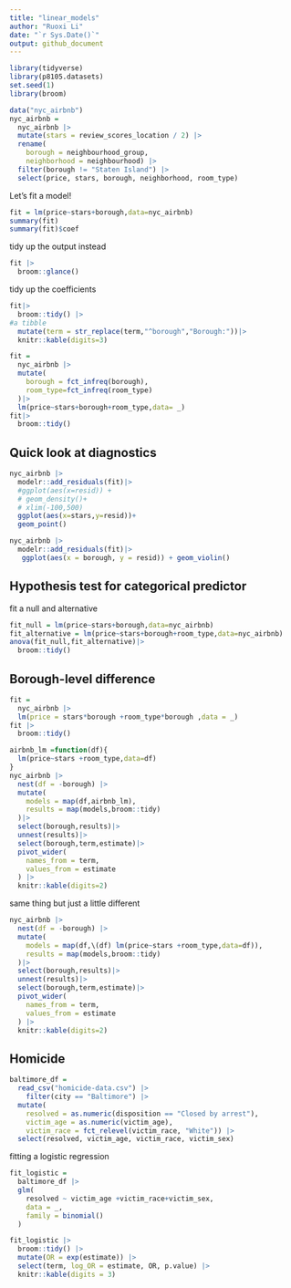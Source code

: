 ```yaml
---
title: "linear_models"
author: "Ruoxi Li"
date: "`r Sys.Date()`"
output: github_document
---
```


```r
library(tidyverse)
library(p8105.datasets)
set.seed(1)
library(broom)
```

```r
data("nyc_airbnb")
nyc_airbnb = 
  nyc_airbnb |> 
  mutate(stars = review_scores_location / 2) |> 
  rename(
    borough = neighbourhood_group,
    neighborhood = neighbourhood) |> 
  filter(borough != "Staten Island") |> 
  select(price, stars, borough, neighborhood, room_type)
```

Let's fit a model!


```r
fit = lm(price~stars+borough,data=nyc_airbnb)
summary(fit)
summary(fit)$coef
```

tidy up the output instead

```r
fit |>
  broom::glance()
```

tidy up the coefficients

```r
fit|>
  broom::tidy() |>
#a tibble
  mutate(term = str_replace(term,"^borough","Borough:"))|>
  knitr::kable(digits=3)
```

```r
fit = 
  nyc_airbnb |>
  mutate(
    borough = fct_infreq(borough),
    room_type=fct_infreq(room_type)
  )|>
  lm(price~stars+borough+room_type,data= _)
fit|>
  broom::tidy()
```

## Quick look at diagnostics

```r
nyc_airbnb |>
  modelr::add_residuals(fit)|>
  #ggplot(aes(x=resid)) +
  # geom_density()+
  # xlim(-100,500)
  ggplot(aes(x=stars,y=resid))+
  geom_point()

nyc_airbnb |>
  modelr::add_residuals(fit)|>
   ggplot(aes(x = borough, y = resid)) + geom_violin()
```



## Hypothesis test for categorical predictor

fit a null and alternative
```r
fit_null = lm(price~stars+borough,data=nyc_airbnb) 
fit_alternative = lm(price~stars+borough+room_type,data=nyc_airbnb) 
anova(fit_null,fit_alternative)|>
  broom::tidy()
```

## Borough-level difference 

```r
fit = 
  nyc_airbnb |>
  lm(price = stars*borough +room_type*borough ,data = _)
fit |>
  broom::tidy()
```

```r

airbnb_lm =function(df){
  lm(price~stars +room_type,data=df)
}
nyc_airbnb |>
  nest(df = -borough) |>
  mutate(
    models = map(df,airbnb_lm),
    results = map(models,broom::tidy)
  )|>
  select(borough,results)|>
  unnest(results)|>
  select(borough,term,estimate)|>
  pivot_wider(
    names_from = term,
    values_from = estimate
  ) |>
  knitr::kable(digits=2)
```

same thing but just a little different

```r
nyc_airbnb |>
  nest(df = -borough) |>
  mutate(
    models = map(df,\(df) lm(price~stars +room_type,data=df)),
    results = map(models,broom::tidy)
  )|>
  select(borough,results)|>
  unnest(results)|>
  select(borough,term,estimate)|>
  pivot_wider(
    names_from = term,
    values_from = estimate
  ) |>
  knitr::kable(digits=2)
```

## Homicide

```r
baltimore_df = 
  read_csv("homicide-data.csv") |>
    filter(city == "Baltimore") |> 
  mutate(
    resolved = as.numeric(disposition == "Closed by arrest"),
    victim_age = as.numeric(victim_age),
    victim_race = fct_relevel(victim_race, "White")) |> 
  select(resolved, victim_age, victim_race, victim_sex)
```

fitting a logistic regression

```r
fit_logistic =
  baltimore_df |>
  glm(
    resolved ~ victim_age +victim_race+victim_sex,
    data = _,
    family = binomial()
  )
```

```r
fit_logistic |> 
  broom::tidy() |> 
  mutate(OR = exp(estimate)) |>
  select(term, log_OR = estimate, OR, p.value) |> 
  knitr::kable(digits = 3)
```